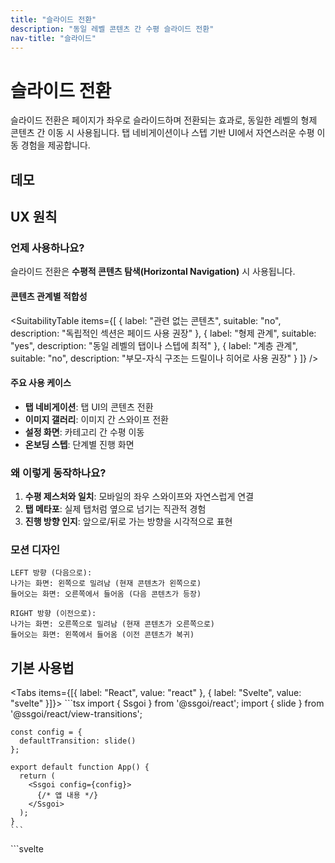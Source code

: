 ```yaml
---
title: "슬라이드 전환"
description: "동일 레벨 콘텐츠 간 수평 슬라이드 전환"
nav-title: "슬라이드"
---
```


# 슬라이드 전환

슬라이드 전환은 페이지가 좌우로 슬라이드하며 전환되는 효과로, 동일한 레벨의 형제 콘텐츠 간 이동 시 사용됩니다. 탭 네비게이션이나 스텝 기반 UI에서 자연스러운 수평 이동 경험을 제공합니다.

## 데모

<ViewTransitionDemo type="slide" />

## UX 원칙

### 언제 사용하나요?

슬라이드 전환은 **수평적 콘텐츠 탐색(Horizontal Navigation)** 시 사용됩니다.

#### 콘텐츠 관계별 적합성

<SuitabilityTable
  items={[
    {
      label: "관련 없는 콘텐츠",
      suitable: "no",
      description: "독립적인 섹션은 페이드 사용 권장"
    },
    {
      label: "형제 관계",
      suitable: "yes",
      description: "동일 레벨의 탭이나 스텝에 최적"
    },
    {
      label: "계층 관계",
      suitable: "no",
      description: "부모-자식 구조는 드릴이나 히어로 사용 권장"
    }
  ]}
/>

#### 주요 사용 케이스

- **탭 네비게이션**: 탭 UI의 콘텐츠 전환
- **이미지 갤러리**: 이미지 간 스와이프 전환
- **설정 화면**: 카테고리 간 수평 이동
- **온보딩 스텝**: 단계별 진행 화면

### 왜 이렇게 동작하나요?

1. **수평 제스처와 일치**: 모바일의 좌우 스와이프와 자연스럽게 연결
2. **탭 메타포**: 실제 탭처럼 옆으로 넘기는 직관적 경험
3. **진행 방향 인지**: 앞으로/뒤로 가는 방향을 시각적으로 표현

### 모션 디자인

```
LEFT 방향 (다음으로):
나가는 화면: 왼쪽으로 밀려남 (현재 콘텐츠가 왼쪽으로)
들어오는 화면: 오른쪽에서 들어옴 (다음 콘텐츠가 등장)

RIGHT 방향 (이전으로):
나가는 화면: 오른쪽으로 밀려남 (현재 콘텐츠가 오른쪽으로)
들어오는 화면: 왼쪽에서 들어옴 (이전 콘텐츠가 복귀)
```

## 기본 사용법

<Tabs items={[{ label: "React", value: "react" }, { label: "Svelte", value: "svelte" }]}>
  <TabPanel value="react">
    ```tsx
    import { Ssgoi } from '@ssgoi/react';
    import { slide } from '@ssgoi/react/view-transitions';

    const config = {
      defaultTransition: slide()
    };

    export default function App() {
      return (
        <Ssgoi config={config}>
          {/* 앱 내용 */}
        </Ssgoi>
      );
    }
    ```
  </TabPanel>
  <TabPanel value="svelte">
    ```svelte
    <script>
      import { Ssgoi } from '@ssgoi/svelte';
      import { slide } from '@ssgoi/svelte/view-transitions';

      const config = {
        defaultTransition: slide()
      };
    </script>

    <Ssgoi {config}>
      <slot />
    </Ssgoi>
    ```
  </TabPanel>
</Tabs>

## 실전 활용 예시

### 1. 탭 네비게이션

탭 UI에서 콘텐츠 전환:

<Tabs items={[{ label: "React", value: "react" }, { label: "Svelte", value: "svelte" }]}>
  <TabPanel value="react">
    ```tsx
    const config = {
      transitions: [
        {
          from: '/tabs/home',
          to: '/tabs/profile',
          transition: slide({ direction: 'left' }),
          symmetric: true  // 뒤로가기 시 자동으로 right
        },
        {
          from: '/tabs/profile',
          to: '/tabs/settings',
          transition: slide({ direction: 'left' }),
          symmetric: true
        }
      ]
    };
    ```
  </TabPanel>
  <TabPanel value="svelte">
    ```svelte
    <script>
      const config = {
        transitions: [
          {
            from: '/tabs/home',
            to: '/tabs/profile',
            transition: slide({ direction: 'left' }),
            symmetric: true  // 뒤로가기 시 자동으로 right
          },
          {
            from: '/tabs/profile',
            to: '/tabs/settings',
            transition: slide({ direction: 'left' }),
            symmetric: true
          }
        ]
      };
    </script>
    ```
  </TabPanel>
</Tabs>

### 2. 이미지 갤러리

이미지 간 스와이프 전환:

<Tabs items={[{ label: "React", value: "react" }, { label: "Svelte", value: "svelte" }]}>
  <TabPanel value="react">
    ```tsx
    const config = {
      transitions: [
        {
          from: '/gallery/photo-*',
          to: '/gallery/photo-*',
          transition: slide({ 
            direction: 'left',
            spring: { stiffness: 300, damping: 30 }
          })
        }
      ]
    };
    ```
  </TabPanel>
  <TabPanel value="svelte">
    ```svelte
    <script>
      const config = {
        transitions: [
          {
            from: '/gallery/photo-*',
            to: '/gallery/photo-*',
            transition: slide({ 
              direction: 'left',
              spring: { stiffness: 300, damping: 30 }
            })
          }
        ]
      };
    </script>
    ```
  </TabPanel>
</Tabs>

### 3. 미들웨어를 통한 동적 방향

탭 순서에 따라 방향 자동 결정:

<Tabs items={[{ label: "React", value: "react" }, { label: "Svelte", value: "svelte" }]}>
  <TabPanel value="react">
    ```tsx
    const createMiddleware = (tabs) => {
      return (from, to) => {
        const fromIndex = tabs.indexOf(from);
        const toIndex = tabs.indexOf(to);
        
        if (fromIndex < toIndex) {
          return { from: "/nav/left", to: "/nav/right" };
        } else {
          return { from: "/nav/right", to: "/nav/left" };
        }
      };
    };

    const config = {
      transitions: [
        {
          from: "/nav/left",
          to: "/nav/right",
          transition: slide({ direction: "left" })
        },
        {
          from: "/nav/right",
          to: "/nav/left",
          transition: slide({ direction: "right" })
        }
      ],
      middleware: createMiddleware(tabOrder)
    };
    ```
  </TabPanel>
  <TabPanel value="svelte">
    ```svelte
    <script>
      const createMiddleware = (tabs) => {
        return (from, to) => {
          const fromIndex = tabs.indexOf(from);
          const toIndex = tabs.indexOf(to);
          
          if (fromIndex < toIndex) {
            return { from: "/nav/left", to: "/nav/right" };
          } else {
            return { from: "/nav/right", to: "/nav/left" };
          }
        };
      };

      const config = {
        transitions: [
          {
            from: "/nav/left",
            to: "/nav/right",
            transition: slide({ direction: "left" })
          },
          {
            from: "/nav/right",
            to: "/nav/left",
            transition: slide({ direction: "right" })
          }
        ],
        middleware: createMiddleware(tabOrder)
      };
    </script>
    ```
  </TabPanel>
</Tabs>

## 성능 최적화

- `transform: translateX()`만 사용하여 GPU 가속 활용
- 레이아웃 재계산 없이 부드러운 60fps 유지
- 가로 스크롤 위치 자동 보존

## 접근성

- `prefers-reduced-motion` 설정 시 전환 비활성화
- 키보드 네비게이션 완벽 지원
- 스크린 리더에서 탭 구조 올바르게 전달

## 모범 사례

### ✅ DO

- 탭 네비게이션이나 스텝 UI에 사용
- 이미지 갤러리의 좌우 넘김에 적용
- 설정 화면의 카테고리 간 이동에 활용
- symmetric 옵션으로 양방향 일관성 유지
- 모바일의 자연스러운 스와이프 제스처와 연결

### ❌ DON'T

- 관련 없는 섹션 간 이동에 사용하지 마세요 (페이드 사용)
- 계층 구조 탐색에 사용하지 마세요 (드릴이나 히어로 사용)
- 상하 스크롤과 혼용하지 마세요 (일관성 유지)
- 너무 많은 탭(5개 이상)에 사용하지 마세요